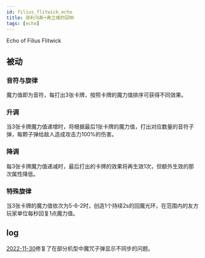 ```yaml
---
id: filius_flitwick_echo
title: 菲利乌斯•弗立维的回响
tags: [echo]
---
```


Echo of Filius Flitwick

<!--truncate-->

## 被动

### 音符与旋律

魔力值即为音符，每打出3张卡牌，按照卡牌的魔力值排序可获得不同效果。

### 升调

当3张卡牌魔力值递增时，将根据最后1张卡牌的魔力值，打出对应数量的音符子弹，每颗子弹给敌人造成攻击力100%的伤害。

### 降调

每3张卡牌魔力值递减时，最后打出的卡牌的效果将再生效1次，但额外生效的那次属性降低。

### 特殊旋律

当3张卡牌的魔力值依次为5-6-2时，创造1个持续2s的回魔光环，在范围内的友方玩家单位每秒回复1点魔力值。


## log

[2022-11-30](/blog/221130-update-annc#fix)修复了在部分机型中魔咒子弹显示不同步的问题。

